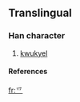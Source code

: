 ==Translingual==
===Han character===
{{Han char|rad=丿|as=02|sn=3|four=|canj=竹金 (HC)}}
# [[kwukyel]]
====References====
{{Han ref|kx=0082.031|dj=0165.141|hdz=10032.021|uh=4E4A|ud=20042}}



[[fr:乊]]